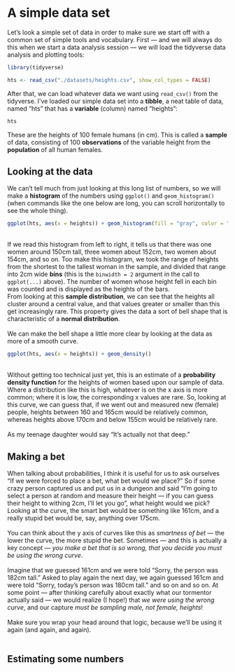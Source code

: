 # A simple data set

Let's look a simple set of data in order to make sure we start off with a common set of simple tools and vocabulary. First --- and we will always do this when we start a data analysis session --- we will load the tidyverse data analysis and plotting tools:

```r
library(tidyverse)
```

```r
hts <- read_csv("./datasets/heights.csv", show_col_types = FALSE)
```

After that, we can load whatever data we want using `read_csv()` from the tidyverse. I've loaded our simple data set into a **tibble**, a neat table of data, named "hts" that has a **variable** (column) named "heights":
```r
hts
```
These are the heights of 100 female humans (in cm). This is called a **sample** of data, consisting of 100 **observations** of the variable height from the **population** of all human females.  \

## Looking at the data

We can't tell much from just looking at this long list of numbers, so we will make a **histogram** of the numbers using `ggplot()` and `geom_histogram()` (when commands like the one below are long, you can scroll horizontally to see the whole thing).

```r
ggplot(hts, aes(x = heights)) + geom_histogram(fill = "gray", color = "black", binwidth = 2)
```
  \
If we read this histogram from left to right, it tells us that there was one women around 150cm tall, three women about 152cm, two women about 154cm, and so on. Too make this histogram, we took the range of heights from the shortest to the tallest woman in the sample, and divided that range into 2cm wide **bins** (this is the `binwidth = 2` argument in the call to `ggplot(...)` above). The number of women whose height fell in each bin was counted and is displayed as the heights of the bars.  
From looking at this **sample distribution**, we can see that the heights all cluster around a central value, and that values greater or smaller than this get increasingly rare. This property gives the data a sort of bell shape that is characteristic of a **normal distribution**.  
   \
   We can make the bell shape a little more clear by looking at the data as more of a smooth curve.
```r
ggplot(hts, aes(x = heights)) + geom_density()
```
\
Without getting too technical just yet, this is an estimate of a **probability density function** for the heights of women based upon our sample of data. Where a distribution like this is high, whatever is on the x axis is more common; where it is low, the corresponding x values are rare. So, looking at this curve, we can guess that, if we went out and measured new (female) people, heights between 160 and 165cm would be relatively common, whereas heights above 170cm and below 155cm would be relatively rare.  \
\     
     As my teenage daughter would say "It's actually not that deep."  \

## Making a bet 

When talking about probabilities, I think it is useful for us to ask ourselves "If we were forced to place a bet, what bet would we place?" So if some crazy person captured us and put us in a dungeon and said "I'm going to select a person at random and measure their height --- if you can guess their height to withing 2cm, I'll let you go", what height would we pick? Looking at the curve, the smart bet would be something like 161cm, and a really stupid bet would be, say, anything over 175cm.  \
  \     
You can think about the y axis of curves like this as *smartness of bet* --- the lower the curve, the more stupid the bet. Sometimes --- and this is actually a key concept --- *you make a bet that is so wrong, that you decide you must be using the wrong curve*.   \
   \    
Imagine that we guessed 161cm and we were told "Sorry, the person was 182cm tall." Asked to play again the next day, we again guessed 161cm and were told "Sorry, today's person was 180cm tall." and so on and so on. At some point --- after thinking carefully about exactly what our tormentor actually said --- we would realize (I hope!) that *we were using the wrong curve*, and our capture *must be sampling male, not female, heights*!  \
  \
Make sure you wrap your head around that logic, because we'll be using it again (and again, and again).  \
\

## Estimating some numbers

\ 
